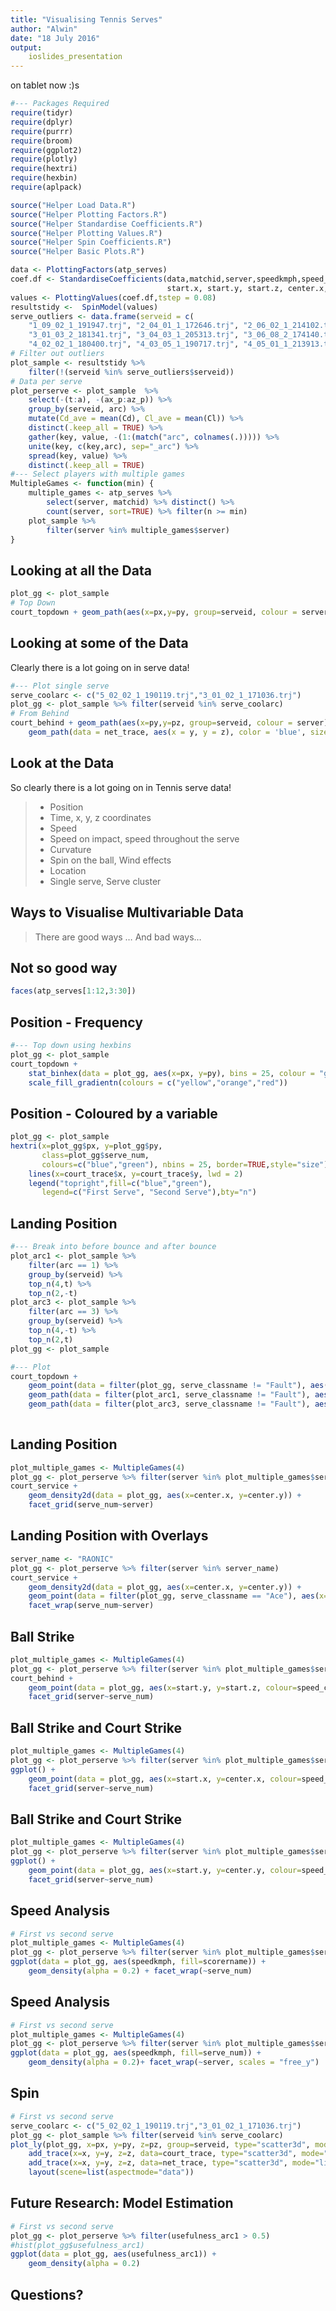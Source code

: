 ```yaml
---
title: "Visualising Tennis Serves"
author: "Alwin"
date: "18 July 2016"
output:
    ioslides_presentation
---
```


on tablet now :)s

```r
#--- Packages Required
require(tidyr)
require(dplyr)
require(purrr)
require(broom)
require(ggplot2)
require(plotly)
require(hextri)
require(hexbin)
require(aplpack)
```

```r
source("Helper Load Data.R")
source("Helper Plotting Factors.R")
source("Helper Standardise Coefficients.R")
source("Helper Plotting Values.R")
source("Helper Spin Coefficients.R")
source("Helper Basic Plots.R")
```
```r
data <- PlottingFactors(atp_serves)
coef.df <- StandardiseCoefficients(data,matchid,server,speedkmph,speed_class,serve_num,serve_classname,side,scorername,
                                   start.x, start.y, start.z, center.x, center.y)
values <- PlottingValues(coef.df,tstep = 0.08)
resultstidy <-  SpinModel(values)
serve_outliers <- data.frame(serveid = c(
    "1_09_02_1_191947.trj", "2_04_01_1_172646.trj", "2_06_02_1_214102.trj",
    "3_01_03_2_181341.trj", "3_04_03_1_205313.trj", "3_06_08_2_174140.trj",
    "4_02_02_1_180400.trj", "4_03_05_1_190717.trj", "4_05_01_1_213913.trj"))
# Filter out outliers
plot_sample <- resultstidy %>% 
    filter(!(serveid %in% serve_outliers$serveid))
# Data per serve
plot_perserve <- plot_sample  %>% 
    select(-(t:a), -(ax_p:az_p)) %>%
    group_by(serveid, arc) %>%
    mutate(Cd_ave = mean(Cd), Cl_ave = mean(Cl)) %>%
    distinct(.keep_all = TRUE) %>%
    gather(key, value, -(1:(match("arc", colnames(.))))) %>%
    unite(key, c(key,arc), sep="_arc") %>%
    spread(key, value) %>%
    distinct(.keep_all = TRUE)
#--- Select players with multiple games
MultipleGames <- function(min) {
    multiple_games <- atp_serves %>% 
        select(server, matchid) %>% distinct() %>% 
        count(server, sort=TRUE) %>% filter(n >= min)
    plot_sample %>%
        filter(server %in% multiple_games$server)
}
```

## Looking at all the Data {.flexbox .vcenter}
```r
plot_gg <- plot_sample
# Top Down
court_topdown + geom_path(aes(x=px,y=py, group=serveid, colour = server), data=plot_gg, alpha = 1)
```

## Looking at some of the Data 
Clearly there is a lot going on in serve data!
<div class="centered">
```r
#--- Plot single serve
serve_coolarc <- c("5_02_02_1_190119.trj","3_01_02_1_171036.trj")
plot_gg <- plot_sample %>% filter(serveid %in% serve_coolarc)
# From Behind
court_behind + geom_path(aes(x=py,y=pz, group=serveid, colour = server), data=plot_gg, alpha = 1) + 
    geom_path(data = net_trace, aes(x = y, y = z), color = 'blue', size = 1.0)
```
</div>

## Look at the Data
So clearly there is a lot going on in Tennis serve data!
<div class="columns-2">

> - Position
    - Time, x, y, z coordinates
> - Speed
    - Speed on impact, speed throughout the serve
> - Curvature
    - Spin on the ball, Wind effects
> - Location
    - Single serve, Serve cluster
    
</div>

## Ways to Visualise Multivariable Data 
> There are good ways ...
> And bad ways...

## Not so good way {.flexbox .vcenter}
```r
faces(atp_serves[1:12,3:30])
```


## Position - Frequency {.flexbox .vcenter}
```r
#--- Top down using hexbins
plot_gg <- plot_sample
court_topdown + 
    stat_binhex(data = plot_gg, aes(x=px, y=py), bins = 25, colour = "gray", alpha = 0.7) +
    scale_fill_gradientn(colours = c("yellow","orange","red"))
```

## Position - Coloured by a variable {.flexbox .vcenter}
```r
plot_gg <- plot_sample
hextri(x=plot_gg$px, y=plot_gg$py,
       class=plot_gg$serve_num, 
       colours=c("blue","green"), nbins = 25, border=TRUE,style="size")
    lines(x=court_trace$x, y=court_trace$y, lwd = 2)
    legend("topright",fill=c("blue","green"),
       legend=c("First Serve", "Second Serve"),bty="n")
```

## Landing Position {.flexbox .vcenter}
```r
#--- Break into before bounce and after bounce
plot_arc1 <- plot_sample %>% 
    filter(arc == 1) %>%
    group_by(serveid) %>%
    top_n(4,t) %>%
    top_n(2,-t)
plot_arc3 <- plot_sample %>% 
    filter(arc == 3) %>%
    group_by(serveid) %>%
    top_n(4,-t) %>%
    top_n(2,t)
plot_gg <- plot_sample

#--- Plot
court_topdown + 
    geom_point(data = filter(plot_gg, serve_classname != "Fault"), aes(x=center.x, y=center.y, colour = scorername), alpha=0.5) +
    geom_path(data = filter(plot_arc1, serve_classname != "Fault"), aes(x=px,y=py, group=serveid, colour = scorername), alpha = 0.5) +
    geom_path(data = filter(plot_arc3, serve_classname != "Fault"), aes(x=px,y=py, group=serveid, colour = scorername), alpha = 0.5) + 
    
```

## Landing Position {.flexbox .vcenter}
```r
plot_multiple_games <- MultipleGames(4)
plot_gg <- plot_perserve %>% filter(server %in% plot_multiple_games$server)
court_service + 
    geom_density2d(data = plot_gg, aes(x=center.x, y=center.y)) +
    facet_grid(serve_num~server)
```

## Landing Position with Overlays {.flexbox .vcenter}
```r
server_name <- "RAONIC"
plot_gg <- plot_perserve %>% filter(server %in% server_name)
court_service + 
    geom_density2d(data = plot_gg, aes(x=center.x, y=center.y)) +
    geom_point(data = filter(plot_gg, serve_classname == "Ace"), aes(x=center.x, y=center.y, colour=speed_class, size=2)) + 
    facet_wrap(serve_num~server)
```

## Ball Strike {.flexbox .vcenter}
```r
plot_multiple_games <- MultipleGames(4)
plot_gg <- plot_perserve %>% filter(server %in% plot_multiple_games$server)
court_behind + 
    geom_point(data = plot_gg, aes(x=start.y, y=start.z, colour=speed_class)) +
    facet_grid(server~serve_num)
```

## Ball Strike and Court Strike{.flexbox .vcenter}
```r
plot_multiple_games <- MultipleGames(4)
plot_gg <- plot_perserve %>% filter(server %in% plot_multiple_games$server)
ggplot() + 
    geom_point(data = plot_gg, aes(x=start.x, y=center.x, colour=speed_class)) +
    facet_grid(server~serve_num)
```

## Ball Strike and Court Strike{.flexbox .vcenter}
```r
plot_multiple_games <- MultipleGames(4)
plot_gg <- plot_perserve %>% filter(server %in% plot_multiple_games$server)
ggplot() + 
    geom_point(data = plot_gg, aes(x=start.y, y=center.y, colour=speed_class)) +
    facet_grid(server~serve_num)
```

## Speed Analysis {.flexbox .vcenter}
```r
# First vs second serve
plot_multiple_games <- MultipleGames(4)
plot_gg <- plot_perserve %>% filter(server %in% plot_multiple_games$server, scorername != "No Winner")
ggplot(data = plot_gg, aes(speedkmph, fill=scorername)) + 
    geom_density(alpha = 0.2) + facet_wrap(~serve_num)
```

## Speed Analysis {.flexbox .vcenter}
```r
# First vs second serve
plot_multiple_games <- MultipleGames(4)
plot_gg <- plot_perserve %>% filter(server %in% plot_multiple_games$server)
ggplot(data = plot_gg, aes(speedkmph, fill=serve_num)) + 
    geom_density(alpha = 0.2)+ facet_wrap(~server, scales = "free_y")
```

## Spin
```r
# First vs second serve
serve_coolarc <- c("5_02_02_1_190119.trj","3_01_02_1_171036.trj")
plot_gg <- plot_sample %>% filter(serveid %in% serve_coolarc)
plot_ly(plot_gg, x=px, y=py, z=pz, group=serveid, type="scatter3d", mode="lines") %>%
    add_trace(x=x, y=y, z=z, data=court_trace, type="scatter3d", mode="lines") %>%
    add_trace(x=x, y=y, z=z, data=net_trace, type="scatter3d", mode="lines") %>%
    layout(scene=list(aspectmode="data"))
```

## Future Research: Model Estimation
```r
# First vs second serve
plot_gg <- plot_perserve %>% filter(usefulness_arc1 > 0.5)
#hist(plot_gg$usefulness_arc1)
ggplot(data = plot_gg, aes(usefulness_arc1)) + 
    geom_density(alpha = 0.2)
```


## Questions?